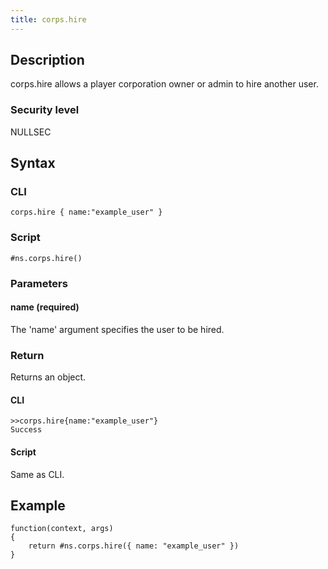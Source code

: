 ```yaml
---
title: corps.hire
---
```


## Description

corps.hire allows a player corporation owner or admin to hire another user.

### Security level

NULLSEC

## Syntax

### CLI

```
corps.hire { name:"example_user" }
```

### Script

```
#ns.corps.hire()
```

### Parameters

#### name (required)

The 'name' argument specifies the user to be hired.

### Return

Returns an object.

#### CLI

```
>>corps.hire{name:"example_user"}
Success

```

#### Script

Same as CLI.

## Example

```
function(context, args)
{
	return #ns.corps.hire({ name: "example_user" })
}
```
